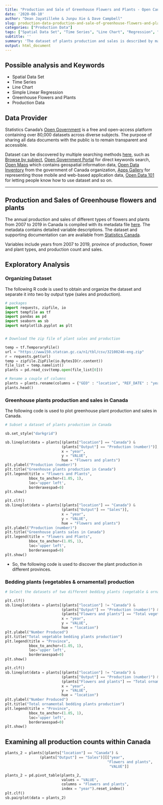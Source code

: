 ---
title: "Production and Sale of Greenhouse Flowers and Plants - Open Canada"
date: '2020-08-10'
author: "Dean Jayatilleke & Junpu Xie & Dave Campbell"
slug: production-data-production-and-sale-of-greenhouse-flowers-and-plants-open-canada
categories: ["Production Data"]
tags: ["Spatial Data Set", "Time Series", "Line Chart", "Regression", "Greenhouse Flowers and Plants", "Production Data", "Canada"]
subtitle: ''
summary: 'The dataset of plants production and sales is described by many meaningful variables, such as years from 2007 to 2019, geometry which includes Canada and its 10 provinces, flowers and 5 plants types and two output types, which are production with the unit of a number and sales with the unit of a dollar.'
output: html_document
---

## Possible analysis and Keywords

- Spatial Data Set 
- Time Series
- Line Chart
- Simple Linear Regression
- Greenhouse Flowers and Plants
- Production Data

## Data Provider

Statistics Canada's [Open Government](https://open.canada.ca/en) is a free and open-access platform  containing over 80,000 datasets across diverse subjects. The purpose of sharing all data documents with the public is to remain transparent and accessible. 

Dataset can be discovered by multiple searching methods [here](https://open.canada.ca/en/open-data), such as [Browse by subject](https://open.canada.ca/en/open-data), [Open Government Portal](https://search.open.canada.ca/en/od/?sort=last_modified_tdt%20desc&page=1&search_text=&od-search-portal=Open%20Data&_ga=2.198521263.1872662645.1597195650-535176367.1594143568) for direct keywords search, [Open Maps](https://open.canada.ca/en/open-map) which contains geospatial information data, [Open Data Inventory](https://open.canada.ca/en/search/inventory) from the government of Canada organization, [Apps Gallery](https://open.canada.ca/en/apps) for representing those mobile and web-based application data, [Open Data 101](https://open.canada.ca/en/open-data-principles) for letting people know how to use dataset and so on.

***

## Production and Sales of Greenhouse flowers and plants

The annual production and sales of different types of flowers and plants from 2007 to 2019 in Canada is compiled with its metadata file  [here](https://open.canada.ca/data/en/dataset/31552d6f-7504-4258-9125-8d9aa45792ce).  The metadata  contains detailed variable descriptions. The dataset and supporting documentation can are available from  [Statistics Canada](https://www150.statcan.gc.ca/t1/tbl1/en/tv.action?pid=3210024601).

Variables include years from 2007 to 2019, province of production, flower and plant types, and production count and sales.

## Exploratory Analysis

### Organizing Dataset

The following R code is used to obtain and organize the dataset and separate it into two by output type (sales and production).

```{python dataset}

# packages
import requests, zipfile, io
import tempfile as tf
import pandas as pd
import seaborn as sb
import matplotlib.pyplot as plt


# Download the zip file of plant sales and production

temp = tf.TemporaryFile()
url = "https://www150.statcan.gc.ca/n1/tbl/csv/32100246-eng.zip"
r = requests.get(url)
temp = zipfile.ZipFile(io.BytesIO(r.content))
file_list = temp.namelist()
plants = pd.read_csv(temp.open(file_list[0]))

# Rename a couple of columns
plants = plants.rename(columns = {"GEO" : "location", "REF_DATE" : "year"})
plants.head()
```

### Greenhouse plants production and sales in Canada

The following code is used to plot greenhouse plant production and sales in Canada.

```{python canada}

# Subset a dataset of plants production in Canada 

sb.set_style("darkgrid")

sb.lineplot(data = plants[(plants["location"] == "Canada") & 
                          (plants["Output"] == "Production (number)")],
                          x = "year",
                          y = "VALUE",
                          hue = "Flowers and plants")
plt.ylabel("Production (number)")
plt.title("Greenhouse plants production in Canada")                         
plt.legend(title = "Flowers and Plants",
           bbox_to_anchor=(1.05, 1),
           loc='upper left',
           borderaxespad=0)
plt.show()

plt.clf()
sb.lineplot(data = plants[(plants["location"] == "Canada") & 
                          (plants["Output"] == "Sales")],
                          x = "year",
                          y = "VALUE",
                          hue = "Flowers and plants")
plt.ylabel("Production (number)")
plt.title("Greenhouse plants sales in Canada")                         
plt.legend(title = "Flowers and Plants",
           bbox_to_anchor=(1.05, 1),
           loc='upper left',
           borderaxespad=0)
plt.show()
```

* So, the following code is used to discover the plant production in different provinces.

### Bedding plants (vegetables & ornamental) production 

```{python bedding plants}

# Select the datasets of two different bedding plants (vegetable & ornamental) in 10 different provinces

plt.clf()
sb.lineplot(data = plants[(plants["location"] != "Canada") & 
                          (plants["Output"] == "Production (number)") &
                          (plants["Flowers and plants"] == "Total vegetable bedding plants [115143421]")],
                          x = "year",
                          y = "VALUE",
                          hue = "location")
plt.ylabel("Number Produced")
plt.title("Total vegetable bedding plants production")                         
plt.legend(title = "Province",
           bbox_to_anchor=(1.05, 1),
           loc='upper left',
           borderaxespad=0)
plt.show()

plt.clf()
sb.lineplot(data = plants[(plants["location"] != "Canada") & 
                          (plants["Output"] == "Production (number)") &
                          (plants["Flowers and plants"] == "Total ornamental bedding plants [115143411]")],
                          x = "year",
                          y = "VALUE",
                          hue = "location")
plt.ylabel("Number Produced")
plt.title("Total ornamental bedding plants production")                         
plt.legend(title = "Province",
           bbox_to_anchor=(1.05, 1),
           loc='upper left',
           borderaxespad=0)
plt.show()

```

## Examining all production counts within Canada

```{python}

plants_2 = plants[(plants["location"] == "Canada") & 
                (plants["Output"] == "Sales")][["year",
                                               "Flowers and plants",
                                                "VALUE"]]

plants_2 = pd.pivot_table(plants_2,
                          values = "VALUE",
                          columns = "Flowers and plants",
                          index = "year").reset_index()
plt.clf()
sb.pairplot(data = plants_2)


                    
``` 